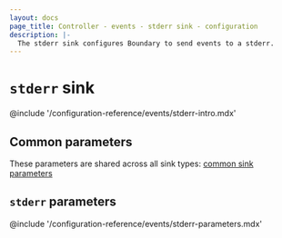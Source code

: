 ```yaml
---
layout: docs
page_title: Controller - events - stderr sink - configuration
description: |-
  The stderr sink configures Boundary to send events to a stderr.
---
```


# `stderr` sink

@include '/configuration-reference/events/stderr-intro.mdx'

## Common parameters

These parameters are shared across all sink types: [common sink parameters](/boundary/docs/monitor/events/common)

## `stderr` parameters

@include '/configuration-reference/events/stderr-parameters.mdx'
